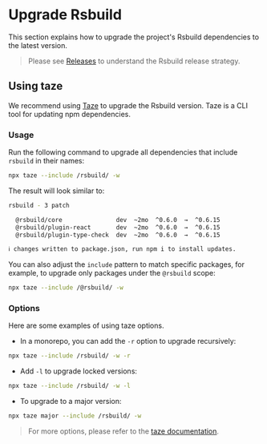 # Upgrade Rsbuild

This section explains how to upgrade the project's Rsbuild dependencies to the latest version.

> Please see [Releases](/community/releases/index) to understand the Rsbuild release strategy.

## Using taze

We recommend using [Taze](https://github.com/antfu-collective/taze) to upgrade the Rsbuild version. Taze is a CLI tool for updating npm dependencies.

### Usage

Run the following command to upgrade all dependencies that include `rsbuild` in their names:

```bash
npx taze --include /rsbuild/ -w
```

The result will look similar to:

```bash
rsbuild - 3 patch

  @rsbuild/core               dev  ~2mo  ^0.6.0  →  ^0.6.15
  @rsbuild/plugin-react       dev  ~2mo  ^0.6.0  →  ^0.6.15
  @rsbuild/plugin-type-check  dev  ~2mo  ^0.6.0  →  ^0.6.15

ℹ changes written to package.json, run npm i to install updates.
```

You can also adjust the `include` pattern to match specific packages, for example, to upgrade only packages under the `@rsbuild` scope:

```bash
npx taze --include /@rsbuild/ -w
```

### Options

Here are some examples of using taze options.

- In a monorepo, you can add the `-r` option to upgrade recursively:

```bash
npx taze --include /rsbuild/ -w -r
```

- Add `-l` to upgrade locked versions:

```bash
npx taze --include /rsbuild/ -w -l
```

- To upgrade to a major version:

```bash
npx taze major --include /rsbuild/ -w
```

> For more options, please refer to the [taze documentation](https://github.com/antfu-collective/taze).
